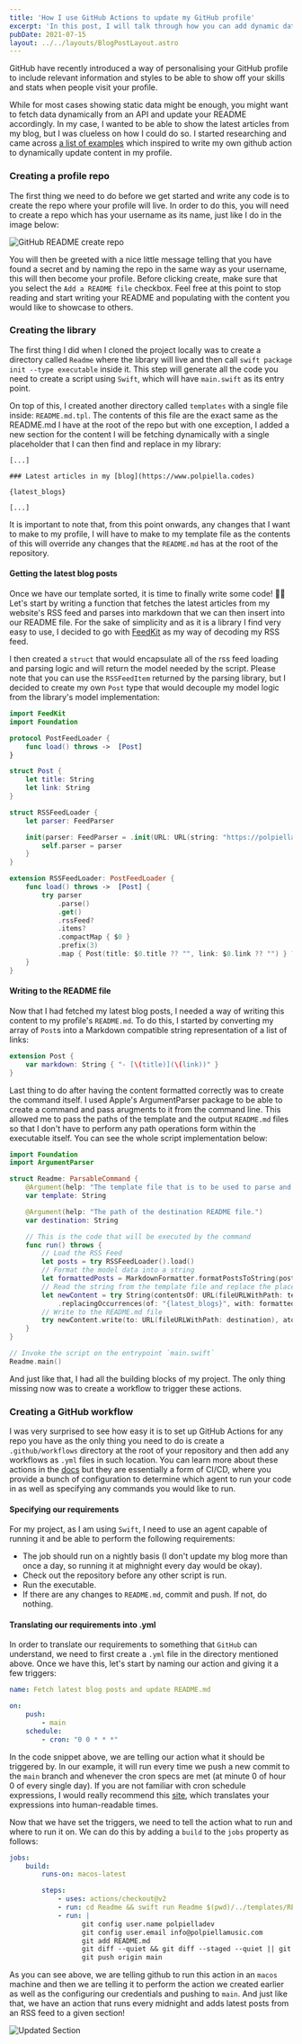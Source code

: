 ```yaml
---
title: 'How I use GitHub Actions to update my GitHub profile'
excerpt: 'In this post, I will talk through how you can add dynamic data to your profile README.md by scheduling jobs using a GitHub Action.'
pubDate: 2021-07-15
layout: ../../layouts/BlogPostLayout.astro
---
```


GitHub have recently introduced a way of personalising your GitHub profile to include relevant information and styles to be able to show off your skills and stats when people visit your profile.

While for most cases showing static data might be enough, you might want to fetch data dynamically from an API and update your README accordingly. In my case, I wanted to be able to show the latest articles from my blog, but I was clueless on how I could do so. I started researching and came across [a list of examples](https://github.com/abhisheknaiidu/awesome-github-profile-readme#github-actions-) which inspired to write my own github action to dynamically update content in my profile.

### Creating a profile repo

The first thing we need to do before we get started and write any code is to create the repo where your profile will live. In order to do this, you will need to create a repo which has your username as its name, just like I do in the image below:

![GitHub README create repo](/assets/posts/updating-your-profile-readme-with-github-actions/profile-readme.png)

You will then be greeted with a nice little message telling that you have found a secret and by naming the repo in the same way as your username, this will then become your profile. Before clicking create, make sure that you select the `Add a README file` checkbox. Feel free at this point to stop reading and start writing your README and populating with the content you would like to showcase to others.

### Creating the library

The first thing I did when I cloned the project locally was to create a directory called `Readme` where the library will live and then call `swift package init --type executable` inside it. This step will generate all the code you need to create a script using `Swift`, which will have `main.swift` as its entry point.

On top of this, I created another directory called `templates` with a single file inside: `README.md.tpl`. The contents of this file are the exact same as the README.md I have at the root of the repo but with one exception, I added a new section for the content I will be fetching dynamically with a single placeholder that I can then find and replace in my library:

```md:Readme.md.tpl
[...]

### Latest articles in my [blog](https://www.polpiella.codes)

{latest_blogs}

[...]
```

It is important to note that, from this point onwards, any changes that I want to make to my profile, I will have to make to my template file as the contents of this will override any changes that the `README.md` has at the root of the repository.

#### Getting the latest blog posts

Once we have our template sorted, it is time to finally write some code! 🧑‍💻 Let's start by writing a function that fetches the latest articles from my website's RSS feed and parses into markdown that we can then insert into our README file. For the sake of simplicity and as it is a library I find very easy to use, I decided to go with [FeedKit](https://swiftpackageindex.com/nmdias/FeedKit) as my way of decoding my RSS feed.

I then created a `struct` that would encapsulate all of the rss feed loading and parsing logic and will return the model needed by the script. Please note that you can use the `RSSFeedItem` returned by the parsing library, but I decided to create my own `Post` type that would decouple my model logic from the library's model implementation:

```swift:RSSFeedLoader.swift
import FeedKit
import Foundation

protocol PostFeedLoader {
    func load() throws ->  [Post]
}

struct Post {
    let title: String
    let link: String
}

struct RSSFeedLoader {
    let parser: FeedParser

    init(parser: FeedParser = .init(URL: URL(string: "https://polpiella.dev/rss.xml")!)) {
        self.parser = parser
    }
}

extension RSSFeedLoader: PostFeedLoader {
    func load() throws ->  [Post] {
        try parser
            .parse()
            .get()
            .rssFeed?
            .items?
            .compactMap { $0 }
            .prefix(3)
            .map { Post(title: $0.title ?? "", link: $0.link ?? "") } ?? []
    }
}
```

#### Writing to the README file

Now that I had fetched my latest blog posts, I needed a way of writing this content to my profile's `README.md`. To do this, I started by converting my array of `Post`s into a Markdown compatible string representation of a list of links:

```swift:Post+Markdown.swift
extension Post {
    var markdown: String { "- [\(title)](\(link))" }
}
```

Last thing to do after having the content formatted correctly was to create the command itself. I used Apple's ArgumentParser package to be able to create a command and pass arugments to it from the command line. This allowed me to pass the paths of the template and the output `README.md` files so that I don't have to perform any path operations form within the executable itself. You can see the whole script implementation below:

```swift:main.swift
import Foundation
import ArgumentParser

struct Readme: ParsableCommand {
    @Argument(help: "The template file that is to be used to parse and replace content.")
    var template: String

    @Argument(help: "The path of the destination README file.")
    var destination: String

    // This is the code that will be executed by the command
    func run() throws {
        // Load the RSS Feed
        let posts = try RSSFeedLoader().load()
        // Format the model data into a string
        let formattedPosts = MarkdownFormatter.formatPostsToString(posts)
        // Read the string from the template file and replace the placeholder with the posts string
        let newContent = try String(contentsOf: URL(fileURLWithPath: template), encoding: .utf8)
            .replacingOccurrences(of: "{latest_blogs}", with: formattedPosts)
        // Write to the README.md file
        try newContent.write(to: URL(fileURLWithPath: destination), atomically: true, encoding: .utf8)
    }
}

// Invoke the script on the entrypoint `main.swift`
Readme.main()
```

And just like that, I had all the building blocks of my project. The only thing missing now was to create a workflow to trigger these actions.

### Creating a GitHub workflow

I was very surprised to see how easy it is to set up GitHub Actions for any repo you have as the only thing you need to do is create a `.github/workflows` directory at the root of your repository and then add any workflows as `.yml` files in such location. You can learn more about these actions in the [docs](https://docs.github.com/en/actions/learn-github-actions/introduction-to-github-actions) but they are essentially a form of CI/CD, where you provide a bunch of configuration to determine which agent to run your code in as well as specifying any commands you would like to run.

#### Specifying our requirements

For my project, as I am using `Swift`, I need to use an agent capable of running it and be able to perform the following requirements:

- The job should run on a nightly basis (I don't update my blog more than once a day, so running it at mighnight every day would be okay).
- Check out the repository before any other script is run.
- Run the executable.
- If there are any changes to `README.md`, commit and push. If not, do nothing.

#### Translating our requirements into .yml

In order to translate our requirements to something that `GitHub` can understand, we need to first create a `.yml` file in the directory mentioned above. Once we have this, let's start by naming our action and giving it a few triggers:

```yaml:CI.yml
name: Fetch latest blog posts and update README.md

on:
    push:
        - main
    schedule:
        - cron: "0 0 * * *"
```

In the code snippet above, we are telling our action what it should be triggered by. In our example, it will run every time we push a new commit to the `main` branch and whenever the cron specs are met (at minute 0 of hour 0 of every single day). If you are not familiar with cron schedule expressions, I would really recommend this [site](https://crontab.guru), which translates your expressions into human-readable times.

Now that we have set the triggers, we need to tell the action what to run and where to run it on. We can do this by adding a `build` to the `jobs` property as follows:

```yaml:CI.yml
jobs:
    build:
        runs-on: macos-latest

        steps:
            - uses: actions/checkout@v2
            - run: cd Readme && swift run Readme $(pwd)/../templates/README.md.tpl $(pwd)/../README.md
            - run: |
                  git config user.name polpielladev
                  git config user.email info@polpiellamusic.com
                  git add README.md
                  git diff --quiet && git diff --staged --quiet || git commit -m "[generated]: Update latest blog posts in `README.md` file"
                  git push origin main
```

As you can see above, we are telling github to run this action in an `macos` machine and then we are telling it to perform the action we created earlier as well as the configuring our credentials and pushing to `main`. And just like that, we have an action that runs every midnight and adds latest posts from an RSS feed to a given section!

![Updated Section](/assets/posts/updating-your-profile-readme-with-github-actions/updated-section.png)

